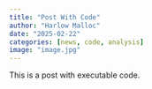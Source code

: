 ```yaml
---
title: "Post With Code"
author: "Harlow Malloc"
date: "2025-02-22"
categories: [news, code, analysis]
image: "image.jpg"
---
```


This is a post with executable code.

